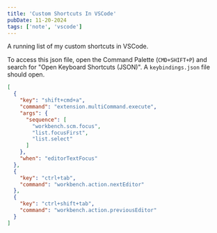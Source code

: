```yaml
---
title: 'Custom Shortcuts In VSCode'
pubDate: 11-20-2024
tags: ['note', 'vscode']
---
```



A running list of my custom shortcuts in VSCode.

To access this json file, open the Command Palette (`CMD+SHIFT+P`) and search for "Open Keyboard Shortcuts (JSON)". A `keybindings.json` file should open.

```json
[
  {
    "key": "shift+cmd+a",
    "command": "extension.multiCommand.execute",
    "args": {
      "sequence": [
        "workbench.scm.focus",
        "list.focusFirst",
        "list.select"
      ]
    },
    "when": "editorTextFocus"
  },
  {
    "key": "ctrl+tab",
    "command": "workbench.action.nextEditor"
  },
  {
    "key": "ctrl+shift+tab",
    "command": "workbench.action.previousEditor"
  }
]
```